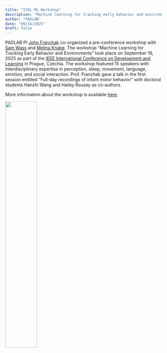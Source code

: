 ```yaml
---
title: "ICDL ML Workshop"
description: "Machine learning for tracking early behavior and environments"
author: "PADLAB"
date: "09/16/2025"
draft: false
---
```


PADLAB PI [John Franchak](https://padlab.ucr.edu/people/john-franchak.html) co-organized a pre-conference workshop with [Sam Wass](https://www.isey.org/isey-staff/sam-wass) and [Melina Knabe](https://www.la.utexas.edu/users/dil/team.html). The workshop "Machine Learning for Tracking Early Behavior and Environments" took place on September 16, 2025 as part of the [IEEE International Conference on Development and Learning](https://icdl2025.fel.cvut.cz/) in Prague, Czechia. The workshop featured 15 speakers with interdisciplinary expertise in perception, sleep, movement, language, emotion, and social interaction. Prof. Franchak gave a talk in the first session entitled "Full-day recordings of infant motor behavior" with doctoral students Hanzhi Wang and Hailey Rousey as co-authors. 

More information about the workshop is available [here](https://johnfranchak.github.io/icdl_mlcv_workshop_2025/index.html).


![](/posts/2025-images/icdl_2025.png){width="45%" fig-align="left"}